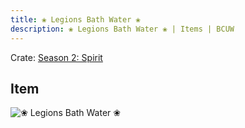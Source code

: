 ```yaml
---
title: ❀ Legions Bath Water ❀
description: ❀ Legions Bath Water ❀ | Items | BCUW
---
```


Crate: [Season 2: Spirit](/crates/season/s2/)

## Item
![❀ Legions Bath Water ❀](https://cdn.bcuw.xyz/2D/spirit/legions_bath_water.png)